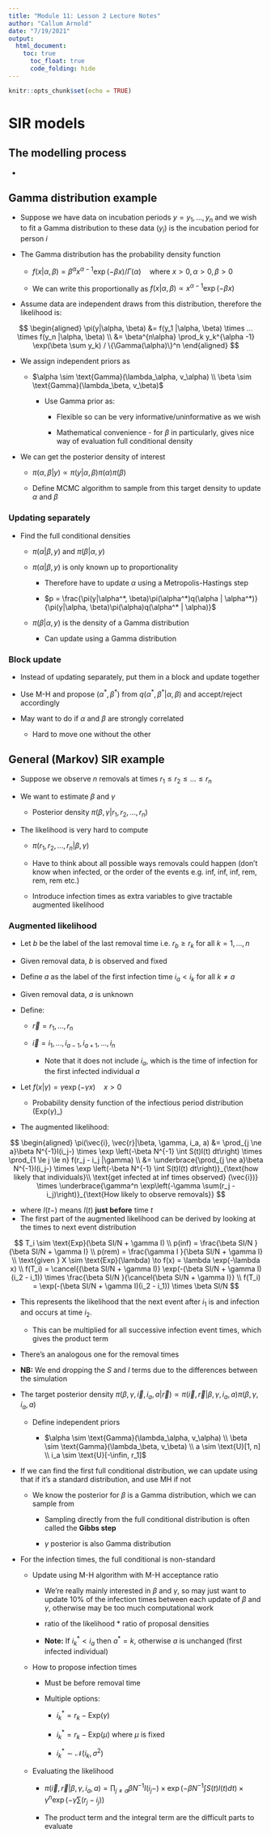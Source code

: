 ```yaml
---
title: "Module 11: Lesson 2 Lecture Notes"
author: "Callum Arnold"
date: "7/19/2021"
output: 
  html_document:
    toc: true
      toc_float: true
      code_folding: hide
---
```


```r
knitr::opts_chunk$set(echo = TRUE)
```

# SIR models

## The modelling process

-   

## Gamma distribution example

-   Suppose we have data on incubation periods $y = y_1, …, y_n$ and we wish to
    fit a Gamma distribution to these data ($y_i$) is the incubation period for
    person $i$

-   The Gamma distribution has the probability density function

    -   $f(x|\alpha, \beta) = \beta^\alpha x^{\alpha -1} \exp(-\beta x) / \Gamma(\alpha) \quad \text{where } x>0, \alpha > 0, \beta > 0$

    -   We can write this proportionally as
        $f(x|\alpha, \beta) \propto x^{\alpha -1} \exp(-\beta x)$

-   Assume data are independent draws from this distribution, therefore the
    likelihood is:

$$
\begin{aligned}
\pi(y|\alpha, \beta) &= f(y_1 |\alpha, \beta) \times ... \times f(y_n |\alpha, \beta) \\
&= \beta^{n\alpha} \prod_k y_k^{\alpha -1} \exp(\beta \sum y_k) / \{\Gamma(\alpha)\}^n
\end{aligned}
$$

-   We assign independent priors as

    -   $\alpha \sim \text{Gamma}(\lambda_\alpha, v_\alpha) \\ \beta \sim \text{Gamma}(\lambda_\beta, v_\beta)$

        -   Use Gamma prior as:

            -   Flexible so can be very informative/uninformative as we wish

            -   Mathematical convenience - for $\beta$ in particularly, gives
                nice way of evaluation full conditional density

-   We can get the posterior density of interest

    -   $\pi(\alpha, \beta | y) \propto \pi(y|\alpha, \beta)\pi(\alpha)\pi(\beta)$

    -   Define MCMC algorithm to sample from this target density to update
        $\alpha$ and $\beta$

### Updating separately

-   Find the full conditional densities

    -   $\pi(\alpha | \beta, y)$ and $\pi(\beta | \alpha, y)$

    -   $\pi(\alpha | \beta, y)$ is only known up to proportionality

        -   Therefore have to update $\alpha$ using a Metropolis-Hastings step

        -   $p = \frac{\pi(y|\alpha^*, \beta)\pi(\alpha^*)q(\alpha | \alpha^*)}{\pi(y|\alpha, \beta)\pi(\alpha)q(\alpha^* | \alpha)}$

    -   $\pi(\beta | \alpha, y)$ is the density of a Gamma distribution

        -   Can update using a Gamma distribution

### Block update

-   Instead of updating separately, put them in a block and update together

-   Use M-H and propose $(\alpha^*, \beta^*)$ from
    $q(\alpha^*, \beta^*|\alpha, \beta)$ and accept/reject accordingly

-   May want to do if $\alpha$ and $\beta$ are strongly correlated

    -   Hard to move one without the other

## General (Markov) SIR example

-   Suppose we observe $n$ removals at times $r_1 \le r_2 \le ... \le r_n$

-   We want to estimate $\beta$ and $\gamma$

    -   Posterior density $\pi(\beta, \gamma|r_1, r_2, ..., r_n)$

-   The likelihood is very hard to compute

    -   $\pi(r_1, r_2, ..., r_n |\beta, \gamma)$

    -   Have to think about all possible ways removals could happen (don't know
        when infected, or the order of the events e.g. inf, inf, inf, rem, rem,
        rem etc.)

    -   Introduce infection times as extra variables to give tractable augmented
        likelihood

### Augmented likelihood

-   Let $b$ be the label of the last removal time i.e. $r_b \ge r_k$ for all
    $k=1, …, n$

-   Given removal data, $b$ is observed and fixed

-   Define $a$ as the label of the first infection time $i_a <i_k$ for all
    $k \ne a$

-   Given removal data, $a$ is unknown

-   Define:

    -   $\vec{r} = r_1, ..., r_n$

    -   $\vec{i} = i_1, ..., i_{a-1}, i_{a+1}, ..., i_n$

        -   Note that it does not include $i_a$, which is the time of infection
            for the first infected individual $a$

-   Let $f(x|\gamma) = \gamma \exp(-\gamma x) \quad x>0$

    -   Probability density function of the infectious period distribution
        ($\text{Exp}(\gamma)$\_)

-   The augmented likelihood:

$$
\begin{aligned}
\pi(\vec{i}, \vec{r}|\beta, \gamma, i_a, a) 
&= \prod_{j \ne a}\beta N^{-1}I(i_j-) \times \exp \left(-\beta N^{-1} \int S(t)I(t) dt\right) \times \prod_{1 \le j \le n} f(r_j - i_j |\gamma) \\
&= \underbrace{\prod_{j \ne a}\beta N^{-1}I(i_j-) \times \exp \left(-\beta N^{-1} \int S(t)I(t) dt\right)}_{\text{how likely that individuals}\\ \text{get infected at inf times observed} (\vec{i})} \times \underbrace{\gamma^n \exp\left(-\gamma \sum(r_j -i_j)\right)}_{\text{How likely to observe removals}}
$$

-   where $I(t-)$ means $I(t)$ **just before** time $t$
-   The first part of the augmented likelihood can be derived by looking at the
    times to next event distribution

$$
T_i \sim \text{Exp}(\beta SI/N + \gamma I) \\
p(inf) = \frac{\beta SI/N }{\beta SI/N + \gamma I} \\
p(rem) = \frac{\gamma I }{\beta SI/N + \gamma I} \\
\text{given } X \sim \text{Exp}(\lambda) \to f(x) = \lambda \exp(-\lambda x)
\\
f(T_i) = \cancel{(\beta SI/N + \gamma I)} \exp(-(\beta SI/N + \gamma I)(i_2 - i_1)) \times \frac{\beta SI/N }{\cancel{\beta SI/N + \gamma I}} \\
f(T_i) = \exp(-(\beta SI/N + \gamma I)(i_2 - i_1)) \times \beta SI/N
$$

-   This represents the likelihood that the next event after $i_1$ is and
    infection and occurs at time $i_2$.

    -   This can be multiplied for all successive infection event times, which
        gives the product term

-   There's an analogous one for the removal times

-   **NB:** We end dropping the $S$ and $I$ terms due to the differences between
    the simulation

-   The target posterior density
    $\pi(\beta, \gamma, \vec{i}, i_a, a | \vec{r}) \propto \pi(\vec{i}, \vec{r}| \beta, \gamma, i_a, a)\pi(\beta, \gamma, i_a, a)$

    -   Define independent priors

        -   $\alpha \sim \text{Gamma}(\lambda_\alpha, v_\alpha) \\ \beta \sim \text{Gamma}(\lambda_\beta, v_\beta) \\ a \sim \text{U}[1, n] \\ i_a \sim \text{U}[-\infin, r_1]$

-   If we can find the first full conditional distribution, we can update using
    that if it's a standard distribution, and use MH if not

    -   We know the posterior for $\beta$ is a Gamma distribution, which we can
        sample from

        -   Sampling directly from the full conditional distribution is often
            called the **Gibbs step**

        -   $\gamma$ posterior is also Gamma distribution

-   For the infection times, the full conditional is non-standard

    -   Update using M-H algorithm with M-H acceptance ratio

        -   We're really mainly interested in $\beta$ and $\gamma$, so may just
            want to update 10% of the infection times between each update of
            $\beta$ and $\gamma$, otherwise may be too much computational work

        -   ratio of the likelihood \* ratio of proposal densities

        -   **Note:** If $i_k^* < i_a$ then $a^*=k$, otherwise $a$ is unchanged
            (first infected individual)

    -   How to propose infection times

        -   Must be before removal time

        -   Multiple options:

            -   $i_k^* = r_k -\text{Exp}(\gamma)$

            -   $i_k^* = r_k -\text{Exp}(\mu)$ where $\mu$ is fixed

            -   $i_k^* \sim \mathcal{N}(i_k, \sigma^2)$

    -   Evaluating the likelihood

        -   $\pi(\vec{i}, \vec{r}|\beta, \gamma, i_a, a) = \prod_{j \ne a}\beta N^{-1}I(i_j-) \times \exp \left(-\beta N^{-1} \int S(t)I(t) dt\right) \times \gamma^n \exp\left(-\gamma \sum(r_j -i_j)\right)$

        -   The product term and the integral term are the difficult parts to
            evaluate
